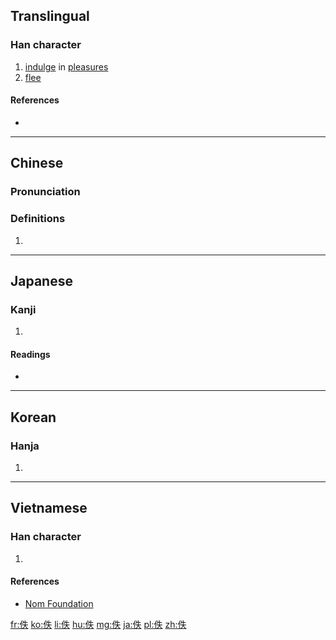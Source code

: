 ==Translingual==

===Han character===
{{Han char|rn=9|rad=人|as=05|sn=7|four=25230|canj=OHQO|ids=⿰亻失}}

# [[indulge]] in [[pleasure]]s
# [[flee]]

====References====
* {{Han ref|kx=0099.030|dkj=00516|dj=0208.100|hdz=10134.050|uh=4F5A|ud=20314|bh=A748|bd=42824}}

----

==Chinese==
{{zh-forms}}

===Pronunciation===
{{zh-pron
|m=yì,dié
|c=jat6
|mc=y
|oc=y
|ma=
|cat=v
}}

===Definitions===
# {{rfdef|lang=zh}}

----

==Japanese==

===Kanji===
{{ja-kanji|grade=|rs=人05}}

# {{defn|lang=ja|sort=人05}}

====Readings====
* {{ja-readings|on=[[いつ]] (itsu), [[てつ]] (tetsu)|kun=[[のがれる]] (nogareru)}}

----

==Korean==

===Hanja===
{{ko-hanja|hangeul=[[일]], [[질]]|rv=il, jil|mr=il, chil}}

# {{defn|lang=ko|sort=人05}}

----

==Vietnamese==

===Han character===
{{vi-hantu|[[dật]], [[giặt]]|rs=人05}}

# {{defn|lang=vi|sort=人05}}

====References====
*[http://nomfoundation.org/common/nom_details.php?codepoint=4f5a Nom Foundation]

[[fr:佚]]
[[ko:佚]]
[[li:佚]]
[[hu:佚]]
[[mg:佚]]
[[ja:佚]]
[[pl:佚]]
[[zh:佚]]